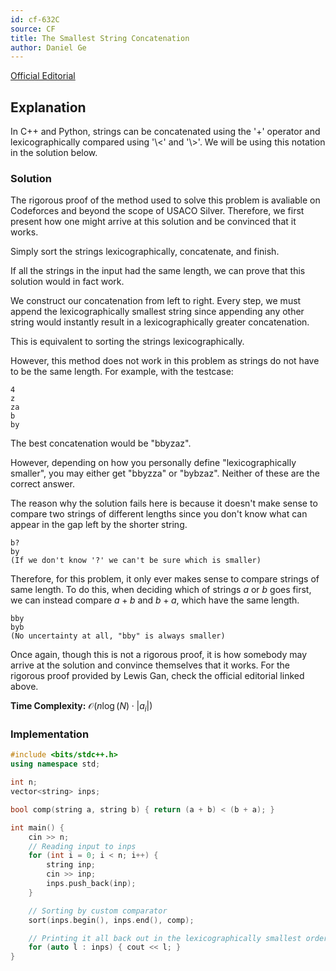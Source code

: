 ```yaml
---
id: cf-632C
source: CF
title: The Smallest String Concatenation
author: Daniel Ge
---
```


[Official Editorial](https://codeforces.com/blog/entry/43493)

## Explanation
<Info title="Quick note on notation">
In C++ and Python, strings can be concatenated using the '+' operator and lexicographically compared using '\<' and '\>'. We will be using this notation in the solution below.
</Info>

### Solution
The rigorous proof of the method used to solve this problem is avaliable on Codeforces and beyond the scope of USACO Silver. Therefore, we first present how one might arrive at this solution and be convinced that it works.

<Warning title="Bogus Solution">
Simply sort the strings lexicographically, concatenate, and finish.
</Warning>

If all the strings in the input had the same length, we can prove that this solution would in fact work.

<Spoiler title="Proof of above">
We construct our concatenation from left to right. Every step, we must append the lexicographically smallest string since appending any other string would instantly result in a lexicographically greater concatenation.

This is equivalent to sorting the strings lexicographically.
</Spoiler>

However, this method does not work in this problem as strings do not have to be the same length. For example, with the testcase:
```
4
z
za
b
by
```
The best concatenation would be "bbyzaz".

However, depending on how you personally define "lexicographically smaller", you may either get "bbyzza" or "bybzaz". Neither of these are the correct answer.

The reason why the solution fails here is because it doesn't make sense to compare two strings of different lengths since you don't know what can appear in the gap left by the shorter string.
```
b?
by
(If we don't know '?' we can't be sure which is smaller)
```

Therefore, for this problem, it only ever makes sense to compare strings of same length. To do this, when deciding which of strings $a$ or $b$ goes first, we can instead compare $a + b$ and $b + a$, which have the same length.
```
bby
byb
(No uncertainty at all, "bby" is always smaller)
```

Once again, though this is not a rigorous proof, it is how somebody may arrive at the solution and convince themselves that it works. For the rigorous proof provided by Lewis Gan, check the official editorial linked above.

**Time Complexity:** $\mathcal{O}(n \log(N) \cdot |a_i|)$

### Implementation

<LanguageSection>

<CPPSection>

```cpp
#include <bits/stdc++.h>
using namespace std;

int n;
vector<string> inps;

bool comp(string a, string b) { return (a + b) < (b + a); }

int main() {
	cin >> n;
	// Reading input to inps
	for (int i = 0; i < n; i++) {
		string inp;
		cin >> inp;
		inps.push_back(inp);
	}

	// Sorting by custom comparator
	sort(inps.begin(), inps.end(), comp);

	// Printing it all back out in the lexicographically smallest order
	for (auto l : inps) { cout << l; }
}
```

</CPPSection>

</LanguageSection>
